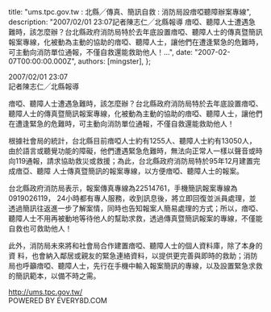 
  title: "ums.tpc.gov.tw : 北縣╱傳真、簡訊自救 : 消防局設瘖啞聽障辦案專線",
  description: "2007/02/01 23:07記者陳志仁╱北縣報導 瘖啞、聽障人士遭遇急難時，該怎麼辦？台北縣政府消防局特於去年底設置瘖啞、聽障人士的傳真暨簡訊報案專線，化被動為主動的協助的瘖啞、聽障人士，讓他們在遭逢緊急的危難時，可主動向消防單位通報，不僅自救還能救助他人！...",
  date: "2007-02-07T00:00:00.000Z",
  authors: [mingster],
};

<p>2007/02/01 23:07<br />記者陳志仁╱北縣報導</p>
<p>瘖啞、聽障人士遭遇急難時，該怎麼辦？台北縣政府消防局特於去年底設置瘖啞、聽障人士的傳真暨簡訊報案專線，化被動為主動的協助的瘖啞、聽障人士，讓他們在遭逢緊急的危難時，可主動向消防單位通報，不僅自救還能救助他人！</p>
<p>根據社會局的統計，台北縣目前瘖啞人士約有1255人、聽障人士約有13050人，由於語言或聽覺功能的障礙，他們遭遇緊急危難時，無法向正常人一樣以聲音或時向119通報，請求協助救災或救援；為此，台北縣政府消防局特於95年12月建置完成瘖亞、聽障 人士傳真暨簡訊的報案專線，以方便瘖啞、聽障人士的報案。</p>
<p>台北縣政府消防局表示，報案傳真專線為22514761，手機簡訊報案專線為0919026119， 24小時都有專人服務，收到訊息後，將立即回復並派員處理，並透過簡訊往返進一步了解案情，同時也告知報案人簡易處理的方式；所以，瘖啞、聽障人士不用再被動地等待他人的幫助求救，透過傳真暨簡訊報案的專線，不僅能自救也可救助他人！</p>
<p>此外，消防局未來將和社會局合作建置瘖啞、聽障人士的個人資料庫，除了本身的資 料，也會納入鄰居或親友的緊急連絡資料，以提供更完善與即時的救助；消防局也呼籲瘖啞、聽障人士，先行在手機中輸入報案簡訊的專線，以及設置緊急求救的簡訊範本，以備不時之需。</p>
<p><a href="http://ums.tpc.gov.tw/">http://ums.tpc.gov.tw/</a><br />POWERED BY EVERY8D.COM</p>
